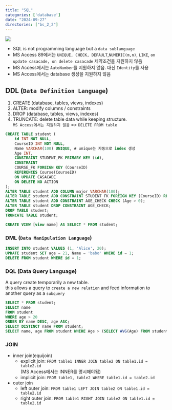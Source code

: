 ```yaml
---
title: "SQL"
categories: ['database']
date: "2024-09-27"
directories: ["bs_2_2"]
---
```


![](/img/db-thumb.jpg){.post-thumbnail}

- SQL is not programming language but a `data sublanguage`
- MS Access 89에서는 `UNIQUE, CHECK, DEFAULT`,`NUMERIC(m,n)`, `LIKE`, `on update casacade, on delete casacade` 제약조건을 지원하지 않음
- MS Access에서는 `AutoNumber`를 지원하지 않음. 대신 `Identity`를 사용
- MS Access에서는 database 생성을 지원하지 않음

## DDL (`Data Definition Language`)
1. CREATE (database, tables, views, indexes)
2. ALTER: modify columns / constraints
3. DROP (database, tables, views, indexes)
4. TRUNCATE: delete table data while keeping structure.  
   `MS Access에서는 지원하지 않음` => `DELETE FROM table`

```sql
CREATE TABLE student (
    id INT NOT NULL,
    CourseID INT NOT NULL,
    Name VARCHAR(100) UNIQUE, # unique는 자동으로 index 생성
    Age INT,
    CONSTRAINT STUDENT_PK PRIMARY KEY (id),
    CONSTRAINT 
    COURSE_FK FOREIGN KEY (CourseID) 
    REFERENCES Course(CourseID) 
    ON UPDATE CASACADE 
    ON DELETE NO ACTION
);
ALTER TABLE student ADD COLUMN major VARCHAR(100);
ALTER TABLE student ADD CONSTRAINT STUDENT_FK FOREIGN KEY (CourseID) REFERENCES Course(CourseID) ON DELETE CASCADE;
ALTER TABLE student ADD CONSTRAINT AGE_CHECK CHECK (Age > 0);
ALTER TABLE student DROP CONSTRAINT AGE_CHECK;
DROP TABLE student;
TRUNCATE TABLE student;

CREATE VIEW [view name] AS SELECT * FROM student;
```

### DML (`Data Manipulation Language`)
```sql
INSERT INTO student VALUES (1, 'Alice', 20);
UPDATE student SET age = 21, Name = 'babo' WHERE id = 1;
DELETE FROM student WHERE id = 1;
```

### DQL (Data Query Language)
A query create temporarily a new table.  
this allows a query to `create a new relation` and feed information to another query as a `subquery`

```sql
SELECT * FROM student;
SELECT name 
FROM student 
WHERE age > 20
ORDER BY name DESC, age ASC;
SELECT DISTINCT name FROM student;
SELECT name, age FROM student WHERE Age > (SELECT AVG(Age) FROM student);
```

### JOIN
- inner join(equijoin)
  - explicit join: `FROM table1 INNER JOIN table2 ON table1.id = table2.id`  
    (MS Access에서는 INNER를 명시해야됨)
  - implicit join: `FROM table1, table2 WHERE table1.id = table2.id`
- outer join
  - left outer join: `FROM table1 LEFT JOIN table2 ON table1.id = table2.id`
  - right outer join: `FROM table1 RIGHT JOIN table2 ON table1.id = table2.id`
